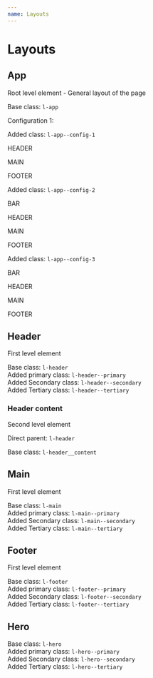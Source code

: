 ```yaml
---
name: Layouts
---
```



# Layouts

## App

Root level element - General layout of the page

Base class: `l-app`

Configuration 1:

Added class: `l-app--config-1`

<DocumentationWrapper>
  <div class="l-app l-app--config-1">
    <div class="l-header m-primary">
      <p class="text--white u-tc">HEADER</p>
    </div>
    <div class="l-main m-secondary">
      <p class="text--white u-tc">MAIN</p>
    </div>
    <div class="l-footer m-tertiary">
      <p class="text--white u-tc">FOOTER</p>
    </div>
  </div>
</DocumentationWrapper>

Added class: `l-app--config-2`

<DocumentationWrapper>
  <div class="l-app l-app--config-2">
   <div class="l-bar m-primary u-row-span-3">
      <p class="text--white u-tc">BAR</p>
    </div>
    <div class="l-header m-primary">
      <p class="text--white u-tc">HEADER</p>
    </div>
    <div class="l-main m-secondary">
      <p class="text--white u-tc">MAIN</p>
    </div>
    <div class="l-footer m-tertiary">
      <p class="text--white u-tc">FOOTER</p>
    </div>
  </div>
</DocumentationWrapper>

Added class: `l-app--config-3`

<DocumentationWrapper>
  <div class="l-app l-app--config-3">
   <div class="l-bar m-primary u-row-span-3">
      <p class="text--white u-tc">BAR</p>
    </div>
    <div class="l-header m-primary">
      <p class="text--white u-tc">HEADER</p>
    </div>
    <div class="l-main m-secondary">
      <p class="text--white u-tc">MAIN</p>
    </div>
    <div class="l-footer m-tertiary">
      <p class="text--white u-tc">FOOTER</p>
    </div>
  </div>
</DocumentationWrapper>

## Header

First level element

Base class: `l-header`  
Added primary class: `l-header--primary`  
Added Secondary class: `l-header--secondary`  
Added Tertiary class: `l-header--tertiary`

### Header content

Second level element

Direct parent: `l-header`

Base class: `l-header__content`

## Main

First level element

Base class: `l-main`  
Added primary class: `l-main--primary`  
Added Secondary class: `l-main--secondary`  
Added Tertiary class: `l-main--tertiary`

## Footer

First level element

Base class: `l-footer`  
Added primary class: `l-footer--primary`  
Added Secondary class: `l-footer--secondary`  
Added Tertiary class: `l-footer--tertiary`

## Hero

Base class: `l-hero`  
Added primary class: `l-hero--primary`  
Added Secondary class: `l-hero--secondary`  
Added Tertiary class: `l-hero--tertiary`
